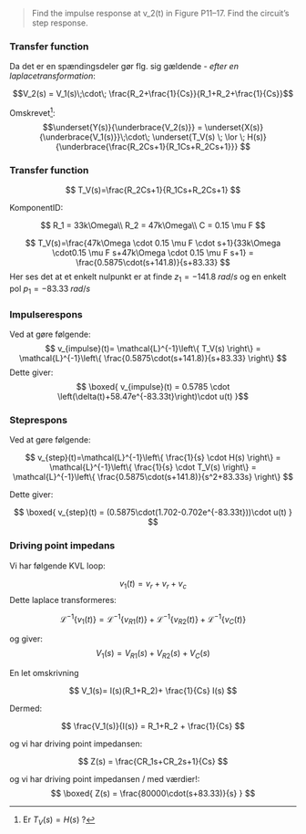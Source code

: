 > Find the impulse response at v_2(t) in Figure P11–17. Find the circuit’s step response.

### Transfer function

Da det er en spændingsdeler gør flg. sig gældende - _efter en laplacetransformation_:

$$V_2(s) = V_1(s)\;\cdot\; \frac{R_2+\frac{1}{Cs}}{R_1+R_2+\frac{1}{Cs}}$$

Omskrevet[^1]:
$$\underset{Y(s)}{\underbrace{V_2(s)}} = \underset{X(s)}{\underbrace{V_1(s)}}\;\cdot\; \underset{T_V(s) \; \lor \; H(s)}{\underbrace{\frac{R_2Cs+1}{R_1Cs+R_2Cs+1}}}
$$

### Transfer function

$$
T_V(s)=\frac{R_2Cs+1}{R_1Cs+R_2Cs+1}
$$

KomponentID:

$$
R_1 = 33k\Omega\\
R_2 = 47k\Omega\\
C = 0.15 \mu F
$$

$$
T_V(s)=\frac{47k\Omega \cdot 0.15 \mu F \cdot s+1}{33k\Omega \cdot0.15 \mu F s+47k\Omega \cdot 0.15 \mu F s+1} =
\frac{0.5875\cdot(s+141.8)}{s+83.33}
$$
Her ses det at et enkelt nulpunkt er at finde $z_1 = -141.8 \; rad/s$ og en enkelt pol $p_1 = -83.33 \; rad/s$


### Impulserespons

Ved at gøre følgende:
$$
v_{impulse}(t)=
\mathcal{L}^{-1}\left\{
T_V(s)
\right\}
=
\mathcal{L}^{-1}\left\{
\frac{0.5875\cdot(s+141.8)}{s+83.33}
\right\}
$$
Dette giver:
$$
\boxed{
v_{impulse}(t) =
0.5785 \cdot \left(\delta(t)+58.47e^{-83.33t}\right)\cdot u(t)
}$$

### Steprespons

Ved at gøre følgende:

$$
v_{step}(t)=\mathcal{L}^{-1}\left\{
\frac{1}{s} \cdot H(s)
\right\}
=
\mathcal{L}^{-1}\left\{
\frac{1}{s} \cdot T_V(s)
\right\}
=
\mathcal{L}^{-1}\left\{
\frac{0.5875\cdot(s+141.8)}{s^2+83.33s}
\right\}
$$

Dette giver:

$$
\boxed{
v_{step}(t) = (0.5875\cdot(1.702-0.702e^{-83.33t}))\cdot u(t)
}
$$

### Driving point impedans

Vi har følgende KVL loop:

$$
v_1(t)=v_r+v_r+v_c
$$
Dette laplace transformeres:

$$
\mathcal{L}^{-1}\left\{
v_1(t)
\right\}
=
\mathcal{L}^{-1}\left\{
v_{R1}(t)
\right\} +
\mathcal{L}^{-1}\left\{
v_{R2}(t)
\right\} +
\mathcal{L}^{-1}\left\{
v_C(t)
\right\}
$$

og giver:
$$
V_1(s) = V_{R1}(s)+V_{R2}(s)+V_C(s)
$$

En let omskrivning

$$
V_1(s)= I(s)(R_1+R_2)+ \frac{1}{Cs} I(s)
$$

Dermed:

$$
\frac{V_1(s)}{I(s)} = R_1+R_2 + \frac{1}{Cs}
$$

og vi har driving point impedansen:

$$
Z(s) = \frac{CR_1s+CR_2s+1}{Cs}
$$

og vi har driving point impedansen / med værdier!:
$$
\boxed{
Z(s) = \frac{80000\cdot(s+83.33)}{s}
}
$$


[^1]: Er $T_V(s) = H(s)$ ?